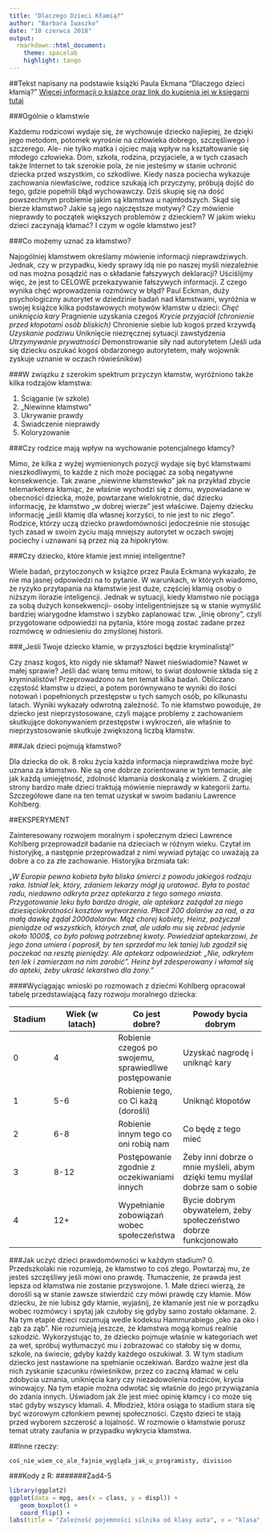 ```yaml
---
title: "Dlaczego Dzieci Kłamią?"
author: "Barbara Iwaszko"
date: "10 czerwca 2018"
output:
  rmarkdown::html_document:
    theme: spacelab
    highlight: tango
---
```


##Tekst napisany na podstawie książki Paula Ekmana "Dlaczego dzieci kłamią?"
[Więcej informacji o książce oraz link do kupienia jej w księgarni tutaj](http://www.empik.com/dlaczego-dzieci-klamia-ekman-paul,p1135349536,ebooki-i-mp3-p) 


###Ogólnie o kłamstwie

Każdemu rodzicowi wydaje się, że wychowuje dziecko najlepiej, że dzięki jego metodom, potomek wyrośnie na człowieka dobrego, szczęśliwego i szczerego. Ale- nie tylko matka i ojciec mają wpływ na kształtowanie się młodego człowieka. Dom, szkoła, rodzina, przyjaciele, a w tych czasach także Internet to tak szerokie pola, że nie jesteśmy w stanie uchronić dziecka przed wszystkim, co szkodliwe. Kiedy nasza pociecha wykazuje zachowania niewłaściwe, rodzice szukają ich przyczyny, próbują dojść do tego, gdzie popełnili błąd wychowawczy. Dziś skupię się na dość powszechnym problemie jakim są kłamstwa u najmłodszych. Skąd się bierze kłamstwo? Jakie są jego najczęstsze motywy? Czy mówienie nieprawdy to początek większych problemów z dzieckiem? W jakim wieku dzieci zaczynają kłamać? I czym w ogóle kłamstwo jest?

###Co możemy uznać za kłamstwo?

Najogólniej kłamstwem określamy mówienie informacji nieprawdziwych. Jednak, czy w przypadku, kiedy sprawy idą nie po naszej myśli niezależnie od nas można posądzić nas o składanie fałszywych deklaracji? Uściślijmy więc, że jest to CELOWE przekazywanie fałszywych informacji. Z czego wynika chęć wprowadzenia rozmówcy w błąd? Paul Eckman, duży psychologiczny autorytet w dziedzinie badań nad kłamstwami, wyróżnia w swojej książce kilka podstawowych motywów kłamstw u dzieci:
*Chęć uniknięcia kary
*Pragnienie uzyskania czegoś
*Krycie przyjaciół (chronienie przed kłopotami osób bliskich)
*Chronienie siebie lub kogoś przed krzywdą
*Uzyskanie podziwu
*Uniknięcie niezręcznej sytuacji zawstydzenia
*Utrzymywanie prywatności
*Demonstrowanie siły nad autorytetem (Jeśli uda się dziecku oszukać kogoś obdarzonego autorytetem, mały wojownik zyskuje uznanie w oczach rówieśników)

###W związku z szerokim spektrum przyczyn kłamstw, wyróżniono także kilka rodzajów kłamstwa:

1. Ściąganie (w szkole)
2. „Niewinne kłamstwo”
3. Ukrywanie prawdy
4. Świadczenie nieprawdy
5. Koloryzowanie

###Czy rodzice mają wpływ na wychowanie potencjalnego kłamcy?

Mimo, że kilka z wyżej wymienionych pozycji wydaje się być kłamstwami nieszkodliwymi, to każde z nich może pociągać za sobą negatywne konsekwencje. Tak zwane „niewinne kłamstewko” jak na przykład zbycie telemarketera kłamiąc, że właśnie wychodzi się z domu, wypowiadane w obecności dziecka, może, powtarzane wielokrotnie, dać dziecku informację, że kłamstwo „w dobrej wierze” jest właściwe. Dajemy dziecku informację „jeśli kłamię dla własnej korzyści, to nie jest to nic złego”. Rodzice, którzy uczą dziecko prawdomówności jedocześnie nie stosując tych zasad w swoim życiu mają mniejszy autorytet w oczach swojej pociechy i uznawani są przez nią za hipokrytów. 

###Czy dziecko, które kłamie jest mniej inteligentne?

Wiele badań, przytoczonych w książce przez Paula Eckmana wykazało, że nie ma jasnej odpowiedzi na to pytanie. W warunkach, w których wiadomo, że ryzyko przyłapania na kłamstwie jest duże, częściej kłamią osoby o niższym ilorazie inteligencji. Jednak w sytuacji, kiedy kłamstwo nie pociąga za sobą dużych konsekwencji- osoby inteligentniejsze są w stanie wymyślić bardziej wiarygodne kłamstwo i szybko zaplanować tzw. „linię obrony”, czyli przygotowane odpowiedzi na pytania, które mogą zostać zadane przez rozmówcę w odniesieniu do zmyślonej historii. 

###„Jeśli Twoje dziecko kłamie, w przyszłości będzie kryminalistą!”

Czy znasz kogoś, kto nigdy nie skłamał? Nawet nieświadomie? Nawet w małej sprawie? Jeśli dać wiarę temu mitowi, to świat dosłownie składa się z kryminalistów! Przeprowadzono na ten temat kilka badań. Obliczano częstość kłamstw u dzieci, a potem porównywano te wyniki do ilości notowań i popełnionych przestępstw u tych samych osób, po kilkunastu latach. Wyniki wykazały odwrotną zależność. To nie kłamstwo powoduje, że dziecko jest nieprzystosowane, czyli mające problemy z zachowaniem skutkujące dokonywaniem przestępstw i wykroczeń, ale właśnie to nieprzystosowanie skutkuje zwiększoną liczbą kłamstw. 

###Jak dzieci pojmują kłamstwo? 

Dla dziecka do ok. 8 roku życia każda informacja nieprawdziwa może być uznana za kłamstwo. Nie są one dobrze zorientowane w tym temacie, ale jak każdą umiejętność, zdolność kłamania doskonalą z wiekiem. Z drugiej strony bardzo małe dzieci traktują mówienie nieprawdy w kategorii żartu. Szczegółowe dane na ten temat uzyskał w swoim badaniu Lawrence Kohlberg.

##EKSPERYMENT

Zainteresowany rozwojem moralnym i społecznym dzieci Lawrence Kohlberg przeprowadził badanie na dzieciach w różnym wieku. Czytał im historyjkę, a następnie przeprowadzał z nimi wywiad pytając co uważają za dobre a co za złe zachowanie. Historyjka brzmiała tak: 

*„W Europie pewna kobieta była bliska śmierci z powodu jakiegoś rodzaju raka. Istniał lek, który, zdaniem lekarzy mógł ją uratować. Była to postać radu, niedawno odkryta przez aptekarza z tego samego miasta. Przygotowanie leku było bardzo drogie, ale aptekarz zażądał za niego dziesięciokrotności kosztów wytworzenia. Płacił 200 dolarów za rad, a za małą dawkę żądał 2000dolarów. Mąż chorej kobiety, Heinz, pożyczał pieniądze od wszystkich, których znał, ale udało mu się zebrać jedynie około 1000$, co było połową potrzebnej kwoty. Powiedział aptekarzowi, że jego żona umiera i poprosił, by ten sprzedał mu lek taniej lub zgodził się poczekać na resztę pieniędzy. Ale aptekarz odpowiedział: „Nie, odkryłem ten lek i zamierzam na nim zarobić”. Heinz był zdesperowany i włamał się do apteki, żeby ukraść lekarstwo dla żony.”*

####Wyciągając wnioski po rozmowach z dziećmi Kohlberg opracował tabelę przedstawiającą fazy rozwoju moralnego dziecka:

| Stadium | Wiek (w latach) | Co jest dobre? | Powody bycia dobrym |
|---------|-----------------|----------------|---------------------|
| 0 | 4 | Robienie czegoś po swojemu, sprawiedliwe postępowanie | Uzyskać nagrodę i uniknąć kary |
| 1 | 5-6 | Robienie tego, co Ci każą (dorośli) | Uniknąć kłopotów |
| 2 | 6-8 | Robienie innym tego co oni robią nam | Co będę z tego mieć |
| 3 | 8-12 | Postępowanie zgodnie z oczekiwaniami innych | Żeby inni dobrze o mnie myśleli, abym dzięki temu myślał dobrze sam o sobie |
| 4 | 12+ | Wypełnianie zobowiązań wobec społeczeństwa | Bycie dobrym obywatelem, żeby społeczeństwo dobrze funkcjonowało | 


###Jak uczyć dzieci prawdomówności w każdym stadium?
0.	Przedszkolaki nie rozumieją, że kłamstwo to coś złego. Powtarzaj mu, że jesteś szczęśliwy jeśli mówi ono prawdę. Tłumaczenie, że prawda jest lepsza od kłamstwa nie zostanie przyswojone.
1.	Małe dzieci wierzą, że dorośli są w stanie zawsze stwierdzić czy mówi prawdę czy kłamie. Mów dziecku, że nie lubisz gdy kłamie, wyjaśnij, że kłamanie jest nie w porządku wobec rozmówcy i spytaj jak czułoby się gdyby samo zostało okłamane.
2.	Na tym etapie dzieci rozumują wedle kodeksu Hammurabiego „oko za oko i ząb za ząb”. Nie rozumieją jeszcze, że kłamstwa mogą komuś realnie szkodzić. Wykorzystując to, że dziecko pojmuje właśnie w kategoriach wet za wet, spróbuj wytłumaczyć mu i zobrazować co stałoby się w domu, szkole, na świecie, gdyby każdy każdego oszukiwał.
3.	W tym stadium dziecko jest nastawione na spełnianie oczekiwań. Bardzo ważne jest dla nich zyskanie szacunku rówieśników, przez co zaczną kłamać w celu zdobycia uznania, uniknięcia kary czy niezadowolenia rodziców, krycia winowajcy. Na tym etapie można odwołać się właśnie do jego przywiązania do zdania innych. Uświadom jak źle jest mieć opinię kłamcy i co może się stać gdyby wszyscy kłamali.
4.	Młodzież, która osiąga to stadium stara się być wzorowym członkiem pewnej społeczności. Często dzieci te stają przed wyborem szczerość a lojalność. W rozmowie o kłamstwie porusz temat utraty zaufania w przypadku wykrycia kłamstwa.



##Inne rzeczy:

` coś_nie_wiem_co_ale_fajnie_wygląda_jak_u_programisty, division `

###Kody z R:
#######Zad4-5


```r
library(ggplot2)
ggplot(data = mpg, aes(x = class, y = displ)) +
   geom_boxplot() +
   coord_flip() +
labs(title = "Zależność pojemności silnika od klasy auta", x = "klasa", y = "pojemność silnika")
```






